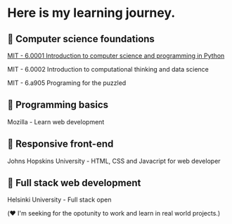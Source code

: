 
<Layout pageTitle="Study Notes | Trang">

# Here is my learning journey.

## 🍕 Computer science foundations
[MIT - 6.0001 Introduction to computer science and programming in Python](/study-notes/mit60001)

MIT - 6.0002 Introduction to computational thinking and data science

MIT - 6.a905 Programing for the puzzled

## 🍟 Programming basics
Mozilla - Learn web development

## 🌭 Responsive front-end
Johns Hopskins University - HTML, CSS and Javacript for web developer

## 🍔 Full stack web development
Helsinki University - Full stack open

(❤️ I'm seeking for the opotunity to work and learn in real world projects.)
</Layout>   